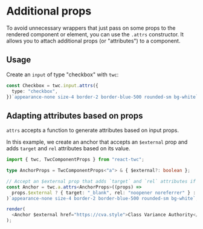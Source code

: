# Additional props

To avoid unnecessary wrappers that just pass on some props to the rendered component or element, you can use the `.attrs` constructor. It allows you to attach additional props (or "attributes") to a component.

## Usage

Create an `input` of type "checkbox" with `twc`:

```ts
const Checkbox = twc.input.attrs({
  type: "checkbox",
})`appearance-none size-4 border-2 border-blue-500 rounded-sm bg-white`;
```

## Adapting attributes based on props

`attrs` accepts a function to generate attributes based on input props.

In this example, we create an anchor that accepts an `$external` prop and adds `target` and `rel` attributes based on its value.

```ts
import { twc, TwcComponentProps } from "react-twc";

type AnchorProps = TwcComponentProps<"a"> & { $external?: boolean };

// Accept an $external prop that adds `target` and `rel` attributes if present
const Anchor = twc.a.attrs<AnchorProps>((props) =>
  props.$external ? { target: "_blank", rel: "noopener noreferrer" } : {},
)`appearance-none size-4 border-2 border-blue-500 rounded-sm bg-white`;

render(
  <Anchor $external href="https://cva.style">Class Variance Authority</Anchor>
);
```
